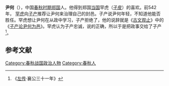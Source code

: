 {{模板:Infobox 先秦人物
|名称= 尹何
|图像=
|图说=
|姓=
|氏=尹
|名=何
|字=
|别名=
|别字=
|谥号=
|时代=春秋
|国家=[[郑国|郑]]
|身份=
|出生=
|逝世=
|在位=
|父=
|母=
|正妻=
|妾=
|子女=
|太子=
}}
'''尹何'''（{{bd|？||？||}}），中国[[春秋时期|春秋时期]][[郑国|郑国]]人。他得到郑国[[当国|当国]]罕虎（[[子皮|子皮]]）的喜欢。前542年， [[罕虎|罕虎]]向[[子产|子产]]推荐让尹何来治理自己的封邑。子产说尹何年轻，不知道他能否胜任。罕虎想让尹何在从政中学习，子产拒绝了，他的说辞就是《[[古文观止|古文观止]]》中的《[[子产#论尹何为邑|子产论尹何为邑]]》。罕虎认为子产忠诚，说的正确，所以于是把政事交给了子产<ref>《[[左传|左传]]·襄公三十一年》</ref>。

==参考文献==
{{Reflist}}
{{wikisource|春秋左氏傳/襄公}}
{{wikisource|子產論尹何為邑}}
[[Category:春秋战国政治人物|Category:春秋战国政治人物]]
[[Category:春秋人|Category:春秋人]]
{{春秋人物小作品}}